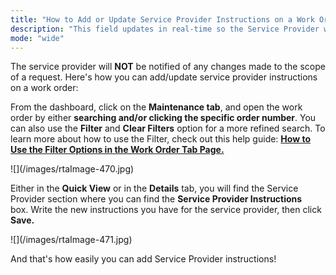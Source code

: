```yaml
---
title: "How to Add or Update Service Provider Instructions on a Work Order"
description: "This field updates in real-time so the Service Provider will see this information the next time they view the job details."
mode: "wide"
---
```


The service provider will **NOT** be notified of any changes made to the scope of a request. Here's how you can add/update service provider instructions on a work order:

From the dashboard, click on the **Maintenance tab**, and open the work order by either **searching and/or clicking the specific order number**. You can also use the **Filter** and **Clear Filters** option for a more refined search. To learn more about how to use the Filter, check out this help guide: [****How to Use the Filter Options in the Work Order Tab Page.****](/s/topic/0TO5e000000h9wqGAA/How-to-Use-the-Filter-Options-in-the-Work-Order-Tab-Page)

<Frame>
  ![](/images/rtaImage-470.jpg)
</Frame>

Either in the **Quick View** or in the **Details** tab, you will find the Service Provider section where you can find the **Service Provider Instructions** box. Write the new instructions you have for the service provider, then click **Save.**

<Frame>
  ![](/images/rtaImage-471.jpg)
</Frame>

And that's how easily you can add Service Provider instructions\!